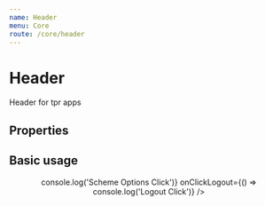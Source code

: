 ```yaml
---
name: Header
menu: Core
route: /core/header
---
```



# Header

Header for tpr apps

## Properties

<Props of={Header} />

## Basic usage

<Playground>
	<Header
		title="Making workplace pensions work"
		logoUrl="https://www.thepensionsregulator.gov.uk/-/media/thepensionsregulator/images/logo/tpr-logo-header.ashx"
		onClickSchemeOptions={() => console.log('Scheme Options Click')}
		onClickLogout={() => console.log('Logout Click')}
	/>
</Playground>
